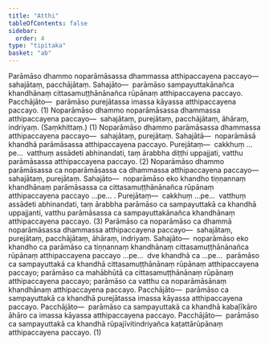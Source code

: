 ```yaml
---
title: "Atthi"
tableOfContents: false
sidebar:
  order: 4
type: "tipitaka"
basket: "ab"
---
```



<DynamicBreadcrumb />

<Division number="35">

<Paragraph number="2190">
Parāmāso dhammo noparāmāsassa dhammassa atthipaccayena paccayo—  sahajātaṃ, pacchājātaṃ. <Emphasis>Sahajāto</Emphasis>—  parāmāso sampayuttakānañca khandhānaṃ cittasamuṭṭhānānañca rūpānaṃ atthipaccayena paccayo. <Emphasis>Pacchājāto</Emphasis>—  parāmāso purejātassa imassa kāyassa atthipaccayena paccayo. (1)
</Paragraph>

</Division>
<Division number="36">

<Paragraph number="2191">
Noparāmāso dhammo noparāmāsassa dhammassa atthipaccayena paccayo—  sahajātaṃ, purejātaṃ, pacchājātaṃ, āhāraṃ, indriyaṃ. (Saṃkhittaṃ.) (1)
</Paragraph>

<Paragraph number="2192">
Noparāmāso dhammo parāmāsassa dhammassa atthipaccayena paccayo—  sahajātaṃ, purejātaṃ. <Emphasis>Sahajātā</Emphasis>—  noparāmāsā khandhā parāmāsassa atthipaccayena paccayo. <Emphasis>Purejātaṃ</Emphasis>—  cakkhuṃ …pe…  vatthuṃ assādeti abhinandati, taṃ ārabbha diṭṭhi uppajjati, vatthu parāmāsassa atthipaccayena paccayo. (2)
</Paragraph>

<Paragraph number="2193">
Noparāmāso dhammo parāmāsassa ca noparāmāsassa ca dhammassa atthipaccayena paccayo—  sahajātaṃ, purejātaṃ. <Emphasis>Sahajāto</Emphasis>—  noparāmāso eko khandho tiṇṇannaṃ khandhānaṃ parāmāsassa ca cittasamuṭṭhānānañca rūpānaṃ atthipaccayena paccayo …pe… . <Emphasis>Purejātaṃ</Emphasis>—  cakkhuṃ …pe…  vatthuṃ assādeti abhinandati, taṃ ārabbha parāmāso ca sampayuttakā ca khandhā uppajjanti, vatthu parāmāsassa ca sampayuttakānañca khandhānaṃ atthipaccayena paccayo. (3)
</Paragraph>

</Division>
<Division number="37">

<Paragraph number="2194">
Parāmāso ca noparāmāso ca dhammā noparāmāsassa dhammassa atthipaccayena paccayo—  sahajātaṃ, purejātaṃ, pacchājātaṃ, āhāraṃ, indriyaṃ. <Emphasis>Sahajāto</Emphasis>—  noparāmāso eko khandho ca parāmāso ca tiṇṇannaṃ khandhānaṃ cittasamuṭṭhānānañca rūpānaṃ atthipaccayena paccayo …pe…  dve khandhā ca …pe…  parāmāso ca sampayuttakā ca khandhā cittasamuṭṭhānānaṃ rūpānaṃ atthipaccayena paccayo; parāmāso ca mahābhūtā ca cittasamuṭṭhānānaṃ rūpānaṃ atthipaccayena paccayo; parāmāso ca vatthu ca noparāmāsānaṃ khandhānaṃ atthipaccayena paccayo. <Emphasis>Pacchājāto</Emphasis>—  parāmāso ca sampayuttakā ca khandhā purejātassa imassa kāyassa atthipaccayena paccayo. <Emphasis>Pacchājāto</Emphasis>—  parāmāso ca sampayuttakā ca khandhā kabaḷīkāro āhāro ca imassa kāyassa atthipaccayena paccayo. <Emphasis>Pacchājāto</Emphasis>—  parāmāso ca sampayuttakā ca khandhā rūpajīvitindriyañca kaṭattārūpānaṃ atthipaccayena paccayo. (1)
</Paragraph>
</Division>